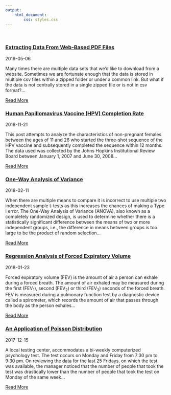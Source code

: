 ```yaml
---
output: 
    html_document:
        css: styles.css
---
```

<br>

<article>
<h3><a href="extracting_data_from_pdf.html">Extracting Data From Web-Based PDF Files</a></h3>
<span><i class="fa fa-calendar"></i> 2019-05-06</span>
<p>Many times there are multiple data sets that we’d like to download from a website. Sometimes we are fortunate enough that the data is stored in multiple csv files within a zipped folder or under a common link. But what if the data is not centrally stored in a single zipped file or is not in csv format?...</p>
<a class="btn btn-outline-primary btn-sm" href="extracting_data_from_pdf.html">Read More</a>
</article>

<article>
<h3><a href="hpv.html">Human Papillomavirus Vaccine (HPV) Completion Rate</a></h3>
<span><i class="fa fa-calendar"></i> 2018-11-21</span>
<p>This post attempts to analyze the characteristics of non-pregnant females between the ages of 11 and 26 who started the three-shot sequence of the HPV vaccine and subsequently completed the sequence within 12 months. The data used was collected by the Johns Hopkins Institutional Review Board between January 1, 2007 and June 30, 2008...</p>
<a class="btn btn-outline-primary btn-sm" href="hpv.html">Read More</a>
</article>


<article>
<h3><a href="anova.html">One-Way Analysis of Variance</a></h3>
<span><i class="fa fa-calendar"></i> 2018-02-11</span>
<p>When there are multiple means to compare it is incorrect to use multiple two independent sample t-tests as this increases the chances of making a Type I error. The One-Way Analysis of Variance (ANOVA), also known as a completely randomized design, is used to determine whether there is a statistically significant difference between the means of two or more independent groups, i.e., the difference in means between groups is too large to be the product of random selection...</p>
<a class="btn btn-outline-primary btn-sm" href="anova.html">Read More</a>
</article>

<article>
<h3><a href="FEVRegression.html">Regression Analysis of Forced Expiratory Volume</a></h3>
<span><i class="fa fa-calendar"></i> 2018-01-23</span>
<p>Forced expiratory volume (FEV) is the amount of air a person can exhale during a forced breath. The amount of air exhaled may be measured during the first (FEV$_1$), second (FEV$_2$) or third (FEV$_3$) seconds of the forced breath. FEV is measured during a pulmonary function test by a diagnostic device called a spirometer, which records the amount of air that passes through the body as the person exhales...</p>
<a class="btn btn-outline-primary btn-sm" href="FEVRegression.html">Read More</a>
</article>

<article>
<h3><a href="Poisson.html">An Application of Poisson Distribution</a></h3>
<span><i class="fa fa-calendar"></i> 2017-12-15</span>
<p>A local testing center, accommodates a bi-weekly computerized psychology test. The test occurs on Monday and Friday from 7:30 pm to 9:30 pm. On reviewing the data for the last 25 Fridays, on which the test was available, the manager noticed that the number of people that took the test was drastically lower than the number of people that took the test on Monday of the same week...</p>
<a class="btn btn-outline-primary btn-sm" href="Poisson.html">Read More</a>
</article>

